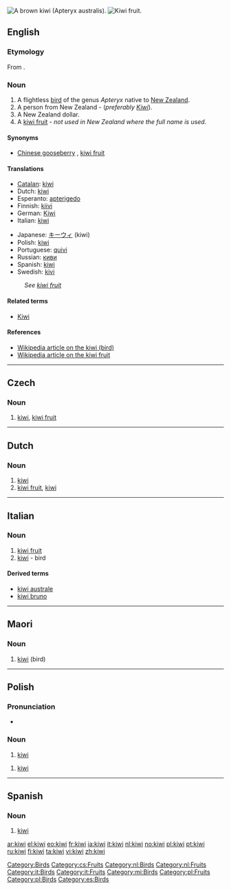 {{see|Kiwi}}
[[Image:Kiwifugl.jpg|thumb|right|A brown kiwi (Apteryx australis).]]
[[Image:Kiwi (Actinidia chinensis) 1 Luc Viatour.jpg|thumb|right|[[kiwi fruit|Kiwi fruit]].]]
==English==

===Etymology===
From {{Maori.}} {{term|kiwi|lang=mi}}.

===Noun===
{{en-noun}}

# A flightless [[bird]] of the genus ''Apteryx'' native to [[New Zealand]].
# A person from New Zealand  - (''preferably [[Kiwi]]'').
# A New Zealand dollar.
# A [[kiwi fruit]] - ''not used in New Zealand where the full name is used''.

====Synonyms====
*{{sense|kiwi fruit}} [[Chinese gooseberry]] {{i|dated}}, [[kiwi fruit]]

====Translations====
{{trans-top|bird}}
*[[Catalan]]: [[#Catalan|kiwi]] {{m}}
*Dutch: [[#Dutch|kiwi]] {{m}}
*Esperanto: [[apterigedo]]
*Finnish: [[kiivi]]
*German: [[Kiwi]] {{m}}
*Italian: [[#Italian|kiwi]] {{m}}
{{trans-mid}}
*Japanese: [[キーウィ]] (kiwi)
*Polish: [[#Polish|kiwi]]
*Portuguese: [[quivi]] {{m}}
*Russian: [[киви]] {{n}}
*Spanish: [[#Spanish|kiwi]] {{m}}
*Swedish: [[kivi]] {{n}}
{{trans-bottom}}

{{trans-top|kiwi fruit}}
: ''See [[kiwi fruit]]''
{{trans-bottom}}

====Related terms====
*[[Kiwi]]

====References====
*[[w:kiwi|Wikipedia article on the kiwi (bird)]]
*[[w:kiwi_fruit|Wikipedia article on the kiwi fruit]]

[[Category:Birds]]

----

==Czech==

===Noun===
{{cs-noun|g=n}}

# [[#English|kiwi]], [[kiwi fruit]]

[[Category:cs:Fruits]]

----

==Dutch==

===Noun===
{{nl-noun|kiwi's|kiwi'tje}}

# [[#English|kiwi]] {{i|bird}}
# [[kiwi fruit]], [[#English|kiwi]]

[[Category:nl:Birds]]
[[Category:nl:Fruits]]

----

==Italian==

===Noun===
{{it-noun|kiw|m|i|i}}

# [[kiwi fruit]]
# [[#English|kiwi]] - bird

====Derived terms====
*[[kiwi australe]]
*[[kiwi bruno]]

[[Category:it:Birds]]
[[Category:it:Fruits]]

----

==Maori==

===Noun===
{{infl|mi|noun}}

# [[#English|kiwi]] (bird)

[[Category:mi:Birds]]

----

==Polish==

===Pronunciation===
* {{IPA|[ˈkivi]}}

===Noun===
{{infl|pl|noun|g=m}}

# [[#English|kiwi]] {{i|bird}}

{{infl|pl|noun|g=n}}

# [[#English|kiwi]] {{i|fruit}}

[[Category:pl:Fruits]]
[[Category:pl:Birds]]

----

==Spanish==

===Noun===
{{infl|sv|noun|g=m}}

# [[#English|kiwi]] {{i|bird}}

[[Category:es:Birds]]

[[ar:kiwi]]
[[el:kiwi]]
[[eo:kiwi]]
[[fr:kiwi]]
[[ia:kiwi]]
[[it:kiwi]]
[[nl:kiwi]]
[[no:kiwi]]
[[pl:kiwi]]
[[pt:kiwi]]
[[ru:kiwi]]
[[fi:kiwi]]
[[ta:kiwi]]
[[vi:kiwi]]
[[zh:kiwi]]